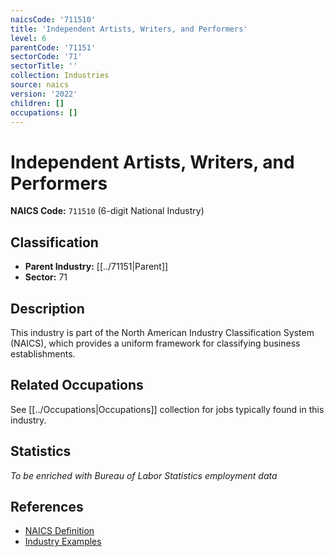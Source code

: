```yaml
---
naicsCode: '711510'
title: 'Independent Artists, Writers, and Performers'
level: 6
parentCode: '71151'
sectorCode: '71'
sectorTitle: ''
collection: Industries
source: naics
version: '2022'
children: []
occupations: []
---
```

# Independent Artists, Writers, and Performers

**NAICS Code:** `711510` (6-digit National Industry)

## Classification

- **Parent Industry:** [[../71151|Parent]]
- **Sector:** 71

## Description

This industry is part of the North American Industry Classification System (NAICS), which provides a uniform framework for classifying business establishments.

## Related Occupations

See [[../Occupations|Occupations]] collection for jobs typically found in this industry.

## Statistics

*To be enriched with Bureau of Labor Statistics employment data*

## References

- [NAICS Definition](https://www.census.gov/naics/)
- [Industry Examples](https://www.census.gov/naics/2022NAICS/)
